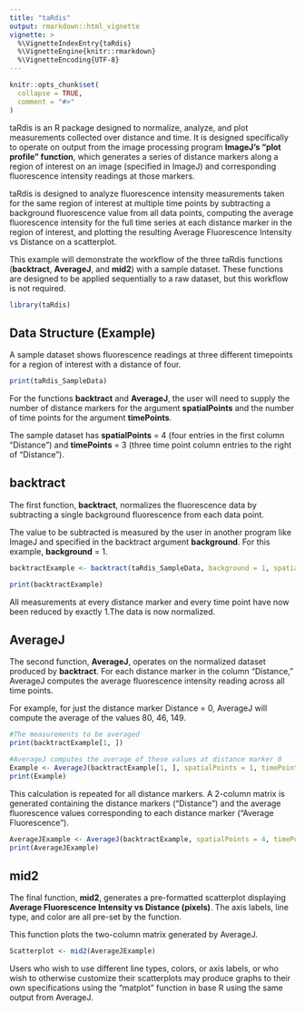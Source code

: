 ```yaml
---
title: "taRdis"
output: rmarkdown::html_vignette
vignette: >
  %\VignetteIndexEntry{taRdis}
  %\VignetteEngine{knitr::rmarkdown}
  %\VignetteEncoding{UTF-8}
---
```


```r
knitr::opts_chunk$set(
  collapse = TRUE,
  comment = "#>"
)
```
taRdis is an R package designed to normalize, analyze, and plot measurements collected over distance and time. It is designed specifically to operate on output from the image processing program **ImageJ's "plot profile" function**, which generates a series of distance markers along a region of interest on an image (specified in ImageJ) and corresponding fluorescence intensity readings at those markers. 

taRdis is designed to analyze fluorescence intensity measurements taken for the same region of interest at multiple time points by subtracting a background fluorescence value from all data points, computing the average fluorescence intensity for the full time series at each distance marker in the region of interest, and plotting the resulting Average Fluorescence Intensity vs Distance on a scatterplot. 

This example will demonstrate the workflow of the three taRdis functions (**backtract**, **AverageJ**, and **mid2**) with a sample dataset. These functions are designed to be applied sequentially to a raw dataset, but this workflow is not required. 
```r
library(taRdis)
```
## Data Structure (Example)
A sample dataset shows fluorescence readings at three different timepoints for a region of interest with a distance of four. 
```r
print(taRdis_SampleData)
```
For the functions **backtract** and **AverageJ**, the user will need to supply the number of distance markers for the argument **spatialPoints** and the number of time points for the argument **timePoints**.

The sample dataset has **spatialPoints** = 4 (four entries in the first column "Distance") and **timePoints** = 3 (three time point column entries to the right of "Distance").

## backtract
The first function, **backtract**, normalizes the fluorescence data by subtracting a single background fluorescence from each data point. 

The value to be subtracted is measured by the user in another program like ImageJ and specified in the  backtract argument **background**. For this example, **background** = 1. 
```r
backtractExample <- backtract(taRdis_SampleData, background = 1, spatialPoints = 4, timePoints = 3)

print(backtractExample)
```
All measurements at every distance marker and every time point have now been reduced by exactly 1.The data is now normalized. 

## AverageJ 
The second function, **AverageJ**, operates on the normalized dataset produced by **backtract**. For each distance marker in the column "Distance," AverageJ computes the average fluorescence intensity reading across all time points. 

For example, for just the distance marker Distance = 0, AverageJ will compute the average of the values 80, 46, 149.
```r
#The measurements to be averaged
print(backtractExample[1, ])

#AverageJ computes the average of these values at distance marker 0
Example <- AverageJ(backtractExample[1, ], spatialPoints = 1, timePoints = 3)
print(Example)
```
This calculation is repeated for all distance markers. A 2-column matrix is generated containing the distance markers ("Distance") and the average fluorescence values corresponding to each distance marker ("Average Fluorescence"). 
```r
AverageJExample <- AverageJ(backtractExample, spatialPoints = 4, timePoints = 3)
print(AverageJExample)
```
## mid2
The final function, **mid2**, generates a pre-formatted scatterplot displaying **Average Fluorescence Intensity vs Distance (pixels)**. The axis labels, line type, and color are all pre-set by the function. 

This function plots the two-column matrix generated by AverageJ. 
```r
Scatterplot <- mid2(AverageJExample)
```


Users who wish to use different line types, colors, or axis labels, or who wish to otherwise customize their scatterplots may produce graphs to their own specifications using the "matplot" function in base R using the same output from AverageJ. 
